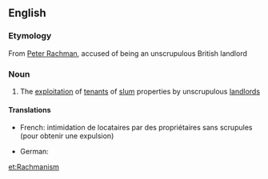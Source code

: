 ==English==

===Etymology===
From [[w:Peter Rachman|Peter Rachman]], accused of being an unscrupulous British landlord

===Noun===
{{en-noun}}

# {{lb|en|British}} The [[exploitation]] of [[tenant]]s of [[slum]] properties by unscrupulous [[landlord]]s

====Translations====
{{trans-top|(UK) The exploitation of tenants of slum properties by unscrupulous landlords}}
* French: intimidation de locataires par des propriétaires sans scrupules (pour obtenir une expulsion)
{{trans-mid}}
* German: {{t|de|Mietwucher|m}}
{{trans-bottom}}

[[et:Rachmanism]]